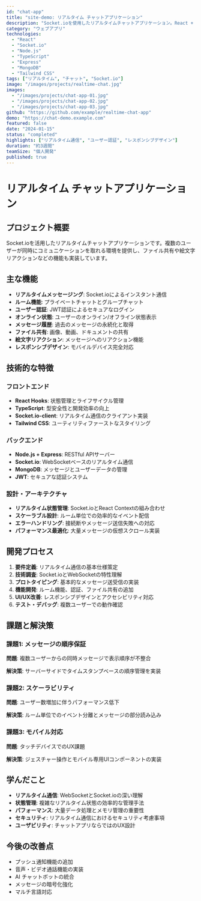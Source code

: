```yaml
---
id: "chat-app"
title: "site-demo: リアルタイム チャットアプリケーション"
description: "Socket.ioを使用したリアルタイムチャットアプリケーション。React + Node.js + TypeScript"
category: "ウェブアプリ"
technologies: 
  - "React"
  - "Socket.io"
  - "Node.js"
  - "TypeScript"
  - "Express"
  - "MongoDB"
  - "Tailwind CSS"
tags: ["リアルタイム", "チャット", "Socket.io"]
image: "/images/projects/realtime-chat.jpg"
images:
  - "/images/projects/chat-app-01.jpg"
  - "/images/projects/chat-app-02.jpg"
  - "/images/projects/chat-app-03.jpg"
github: "https://github.com/example/realtime-chat-app"
demo: "https://chat-demo.example.com"
featured: false
date: "2024-01-15"
status: "completed"
highlights: ["リアルタイム通信", "ユーザー認証", "レスポンシブデザイン"]
duration: "約3週間"
teamSize: "個人開発"
published: true
---
```


# リアルタイム チャットアプリケーション

## プロジェクト概要

Socket.ioを活用したリアルタイムチャットアプリケーションです。複数のユーザーが同時にコミュニケーションを取れる環境を提供し、ファイル共有や絵文字リアクションなどの機能も実装しています。

## 主な機能

- **リアルタイムメッセージング**: Socket.ioによるインスタント通信
- **ルーム機能**: プライベートチャットとグループチャット
- **ユーザー認証**: JWT認証によるセキュアなログイン
- **オンライン状態**: ユーザーのオンライン/オフライン状態表示
- **メッセージ履歴**: 過去のメッセージの永続化と取得
- **ファイル共有**: 画像、動画、ドキュメントの共有
- **絵文字リアクション**: メッセージへのリアクション機能
- **レスポンシブデザイン**: モバイルデバイス完全対応

## 技術的な特徴

### フロントエンド
- **React Hooks**: 状態管理とライフサイクル管理
- **TypeScript**: 型安全性と開発効率の向上
- **Socket.io-client**: リアルタイム通信のクライアント実装
- **Tailwind CSS**: ユーティリティファーストなスタイリング

### バックエンド
- **Node.js + Express**: RESTful APIサーバー
- **Socket.io**: WebSocketベースのリアルタイム通信
- **MongoDB**: メッセージとユーザーデータの管理
- **JWT**: セキュアな認証システム

### 設計・アーキテクチャ
- **リアルタイム状態管理**: Socket.ioとReact Contextの組み合わせ
- **スケーラブル設計**: ルーム単位での効率的なイベント配信
- **エラーハンドリング**: 接続断やメッセージ送信失敗への対応
- **パフォーマンス最適化**: 大量メッセージの仮想スクロール実装

## 開発プロセス

1. **要件定義**: リアルタイム通信の基本仕様策定
2. **技術調査**: Socket.ioとWebSocketの特性理解
3. **プロトタイピング**: 基本的なメッセージ送受信の実装
4. **機能開発**: ルーム機能、認証、ファイル共有の追加
5. **UI/UX改善**: レスポンシブデザインとアクセシビリティ対応
6. **テスト・デバッグ**: 複数ユーザーでの動作確認

## 課題と解決策

### 課題1: メッセージの順序保証
**問題**: 複数ユーザーからの同時メッセージで表示順序が不整合

**解決策**: サーバーサイドでタイムスタンプベースの順序管理を実装

### 課題2: スケーラビリティ
**問題**: ユーザー数増加に伴うパフォーマンス低下

**解決策**: ルーム単位でのイベント分離とメッセージの部分読み込み

### 課題3: モバイル対応
**問題**: タッチデバイスでのUX課題

**解決策**: ジェスチャー操作とモバイル専用UIコンポーネントの実装

## 学んだこと

- **リアルタイム通信**: WebSocketとSocket.ioの深い理解
- **状態管理**: 複雑なリアルタイム状態の効率的な管理手法
- **パフォーマンス**: 大量データ処理とメモリ管理の重要性
- **セキュリティ**: リアルタイム通信におけるセキュリティ考慮事項
- **ユーザビリティ**: チャットアプリならではのUX設計

## 今後の改善点

- プッシュ通知機能の追加
- 音声・ビデオ通話機能の実装
- AI チャットボットの統合
- メッセージの暗号化強化
- マルチ言語対応
